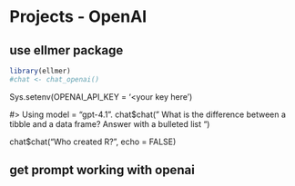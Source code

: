 # Projects - OpenAI


## use ellmer package

```r
library(ellmer)
#chat <- chat_openai()
```



Sys.setenv(OPENAI_API_KEY = '<your key here')


#> Using model = "gpt-4.1".
chat$chat("
  What is the difference between a tibble and a data frame?
  Answer with a bulleted list
")

chat$chat("Who created R?", echo = FALSE)

## get prompt working with openai
